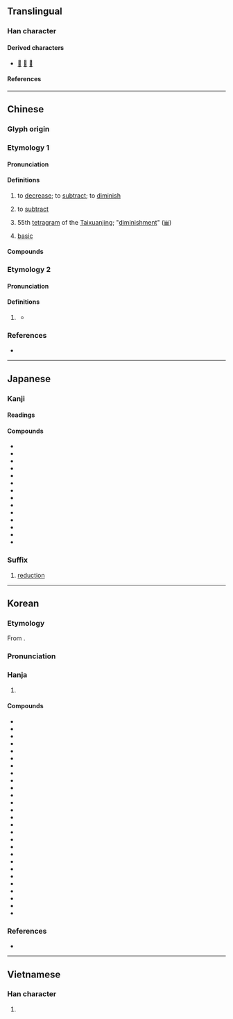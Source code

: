 {{also|减}}
{{character info}}
==Translingual==
{{Han stroke|Japan<br>[[File:減 - U+06E1B - KanjiVG stroke order.svg]]<br>''(Swap 5 and 4<br>for Chinese;<br>additionally,<br>swap 12 and 11<br>for Taiwan.)''}}

===Han character===
{{Han char|rn=85|rad=水|as=09|sn=12|four=33150|canj=EIHR|ids=⿰氵咸}}

====Derived characters====
* [[𣾃]] [[𣼪]] [[𤁙]]

====References====
{{Han ref|kx=0633.420|dkj=17759|dj=1040.020|hdz=31671.070|uh=6E1B}}

----

==Chinese==

===Glyph origin===
{{Han etym}}

===Etymology 1===
{{zh-forms|s=减}}

====Pronunciation====
{{zh-pron
|m=jiǎn
|m-s=
|c=gaam2
|c-t=
|g=
|h=pfs=kám
|j=
|mb=
|md=
|mn=kiám/qz,xm:kám
|mn_note=kiám - vernacular; kám - literary; kiám - literary (Zhangzhou)
|mn-t=giam2
|w=
|x=
|mc=y
|oc=y
|cat=v
}}

====Definitions====
{{zh-hanzi}}

# to [[decrease]]; to [[subtract]]; to [[diminish]]
# {{lb|zh|arithmetic}} to [[subtract]]
#: {{zh-ant|加}}
# 55th [[tetragram]] of the [[Taixuanjing]]; "[[diminishment]]" ([[𝌼]])
#{{lb|zh|chemistry}} [[basic]]
#: {{zh-ant|酸}}

====Compounds====
{{zh-der|減筆字|減肥|減半|減產|減充血劑|減除|減低|減掉|減毒活疫苗|減額|減法|減俸|減幅|減負|減號|減河|減核|減緩|減計|減價|減慢|減免|減摩|減排|減輕|減去|減卻|減弱|減色|減色法|減殺|減少|減聲器|減實|減數|減數分裂|減稅|減速|減速度|減速副翼|減速火箭|減速劑|減速器|減速傘|減速運動|減損|減縮|減碳|減退|減息|減薪|減刑|減削|減壓|減壓表|減壓病|減壓程序|減壓時間表|減壓症|減搖鰭|減益|減員|減災|減噪|減振|減震|減震器|減震鞋|減妝|減租減息}}

===Etymology 2===
{{zh-forms|s=减|alt=噉-Cantonese:gam2,咁-Cantonese:gam2,緊-Cantonese:gan2}}
{{rfe|zh|from etymology 1?}}

====Pronunciation====
{{zh-pron
|c=gam2,gan2,gaam2
|c-t=gam2
|dial=n
|cat=part
}}

====Definitions====
{{zh-hanzi}}

# {{lb|zh|Cantonese}} {{n-g|Used after a verb or adjective to indicate partial attainment of an amount/degree.}}
#: {{zh-x|個 蛋糕 畀 啲 細路仔 食 減{gam2} 一 大 橛。|The kids ate a big section of the cake.|C}}
#: {{zh-x|次次 硬{ngaang6-2}係 少 減{gam2} 幾 個 人。|We're missing a few people every single time.|C}}
#: {{zh-x|頭先 個 頭 好 痛，瞓 完 一 覺，而家 好 減{gam2} 啲 喇。|I had a bad headache before. After taking a nap, I feel a bit better.|C}}
#* {{zh-x|呢{ne2}，你 同 我 搦 減{gam2} 啲 嘢 吖！|Hey, hold some of the stuff for me!|C|ref='''1957''', {{lang|zh|謝賢}} (actor), in {{lang|zh|2=《[https://www.youtube.com/watch?v=wpI2jFQooZI 鬼夜哭]》}} [''The Nightly Cry of the Ghost''], 5:17 from the start}}

===References===
* {{R:yue:Hanzi}}

{{zh-cat|Elementary}}

----

==Japanese==

===Kanji===
{{ja-kanji|grade=5|rs=水09}}

====Readings====
{{ja-readings
|goon=けん, げん
|kanon=かん
|kun=へ-る, へ-らす
}}

====Compounds====
{{der-top|Compounds}}
* {{ja-r|加減|かげん}}
* {{ja-r|急減|きゅうげん}}
* {{ja-r|激減|げきげん}}
* {{ja-r|減益|げんえき}}
* {{ja-r|減額|げんがく}}
* {{ja-r|減刑|げんけい}}
* {{ja-r|減少|げんしょう}}
* {{ja-r|減速|げんそく}}
* {{ja-r|減退|げんたい}}
* {{ja-r|減俸|げんぽう}}
* {{ja-r|減法|げんぽう}}
* {{ja-r|減量|げんりょう}}
* {{ja-r|削減|さくげん}}
* {{ja-r|低減|ていげん}}
{{der-bottom}}

===Suffix===
{{ja-pos|suffix|げん}}

# [[reduction]]

----

==Korean==

===Etymology===
From {{der|ko|ltc|-}} {{ltc-l|減|id=2}}. {{hanja-sinjeung|감|kam}}

===Pronunciation===
{{ko-hanja-pron|감|l=y}}

===Hanja===
{{ko-hanja-search}}
{{ko-hanja|덜다|덜|감}}

# {{hanja form of|감|[[reduction]]}}

====Compounds====
{{der-top3|Compounds}}
* {{ko-l|감가|減價}}
* {{ko-l|감량|減量}}
* {{ko-l|감면|減免}}
* {{ko-l|감봉|減俸}}
* {{ko-l|감산|減産}}
* {{ko-l|감세|減稅}}
* {{ko-l|감소|減少}}
* {{ko-l|감속|減速}}
* {{ko-l|감식|減食}}
* {{ko-l|감액|減額}}
* {{ko-l|감원|減員}}
* {{ko-l|감자|減資}}
* {{ko-l|감축|減縮}}
* {{ko-l|감퇴|減退}}
* {{ko-l|감형|減刑}}
* {{ko-l|가감|加減}}
* {{ko-l|격감|激減}}
* {{ko-l|경감|輕減}}
* {{ko-l|극감|極減}}
* {{ko-l|급감|急減}}
* {{ko-l|반감|半減}}
* {{ko-l|삭감|削減}}
* {{ko-l|저감|低減}}
* {{ko-l|절감|節減}}
* {{ko-l|증감|增減}}
* {{ko-l|차감|差減}}
* {{ko-l|체감|遞減}}
{{der-bottom}}

===References===
* {{R:hanjadoc|6146}}

----

==Vietnamese==

===Han character===
{{vi-readings|reading=giảm, dởm, xảm|rs=水09}}

# {{rfdef|vi|sort=水09}}